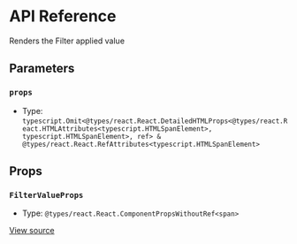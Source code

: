 # API Reference

Renders the Filter applied value

## Parameters

### `props`

- Type: `typescript.Omit<@types/react.React.DetailedHTMLProps<@types/react.React.HTMLAttributes<typescript.HTMLSpanElement>, typescript.HTMLSpanElement>, ref> & @types/react.React.RefAttributes<typescript.HTMLSpanElement>`

## Props

### `FilterValueProps`

- Type: `@types/react.React.ComponentPropsWithoutRef<span>`

[View source](https://github.com/vtex/shoreline/blob/97a6360d2/packages/components/src/filter/filter-value.tsx#L11)
